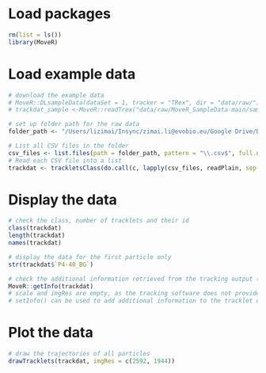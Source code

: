 # Load packages

```r
rm(list = ls())
library(MoveR)
```

# Load example data
```r
# download the example data 
# MoveR::DLsampleData(dataSet = 1, tracker = "TRex", dir = "data/raw/")
# trackdat_sample <-MoveR::readTrex("data/raw/MoveR_SampleData-main/sample_1/TRexOutput")

# set up folder path for the raw data
folder_path <- "/Users/lizimai/Insync/zimai.li@evobio.eu/Google Drive/DoctorToBe/01_Projects/ZIM02_IDOL/P4_dataAnalysis/idol_matlab/data/processed/singleAntTrajectories"

# List all CSV files in the folder
csv_files <- list.files(path = folder_path, pattern = "\\.csv$", full.names = TRUE)
# Read each CSV file into a list
trackdat <- trackletsClass(do.call(c, lapply(csv_files, readPlain, sep = ",", flipY = TRUE, imgHeight = 1944)))
```

# Display the data
```r
# check the class, number of tracklets and their id
class(trackdat)
length(trackdat)
names(trackdat)

# display the data for the first particle only
str(trackdat$`P4-40_BG`)

# check the additional information retrieved from the tracking output (depends on the tracking software used)
MoveR::getInfo(trackdat)
# scale and imgRes are empty, as the tracking software does not provide this information
# setInfo() can be used to add additional information to the tracklet object
```

# Plot the data
```r
# draw the trajectories of all particles
drawTracklets(trackdat, imgRes = c(2592, 1944))
```
